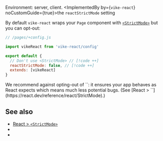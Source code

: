 
Environment: server, client.
<ImplementedBy by={<Link href="/vike-react"><code>vike-react</code></Link>} noCustomGuide={true}>the `reactStrictMode` setting</ImplementedBy>

By default `vike-react` wraps your <Link href="/Page">`Page` component</Link> with [`<StrictMode>`](https://react.dev/reference/react/StrictMode) but you can opt-out:

```js
// /pages/+config.js

import vikeReact from 'vike-react/config'

export default {
  // Don't use <StrictMode> // [!code ++]
  reactStrictMode: false, // [!code ++]
  extends: [vikeReact]
}
```

<Warning>
  We recommend against opting-out of `<StrictMode>`: it ensures your app behaves as React expects which means much less potential bugs. (See [React > `<StrictMode>`](https://react.dev/reference/react/StrictMode).)
</Warning>


## See also

- [React > `<StrictMode>`](https://react.dev/reference/react/StrictMode)
- <Link href="/vike-react"/>
- <Link href="/settings"/>
